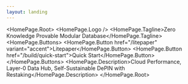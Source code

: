 ```yaml
---
layout: landing
---
```



<div className="weavedb-landing">
  <style jsx global>{`
    .weavedb-landing {
      text-align: center !important;
      padding: 4rem 2rem !important;
      position: relative !important;
      background: radial-gradient(ellipse at center, rgba(99, 102, 241, 0.08) 0%, rgba(168, 85, 247, 0.05) 40%, rgba(255, 255, 255, 1) 70%) !important;
      min-height: 70vh !important;
      display: flex !important;
      align-items: center !important;
      justify-content: center !important;
      overflow: hidden !important;
    }

    .weavedb-landing::before {
      content: '';
      position: absolute;
      top: 20%;
      left: 50%;
      width: 400px;
      height: 400px;
      background: radial-gradient(circle, rgba(99, 102, 241, 0.12) 0%, rgba(168, 85, 247, 0.08) 30%, transparent 70%);
      border-radius: 50%;
      transform-origin: center;
      animation: gentlePulse 6s ease-in-out infinite;
      pointer-events: none;
      z-index: 0;
    }

    .weavedb-landing::after {
      content: '{ "blockchain": true, "zk": "proof" } \\A [1,2,3,4,5] \\A 0x7f3a9bc2... \\A SELECT * FROM blocks \\A { "status": "verified" } \\A hash: 0xab12cd34... \\A INSERT INTO... \\A proof: ✓ verified \\A gas: 21000 \\A nonce: 42 \\A modular_db.query() \\A zkProof.verify() \\A restaking_pool += 100 \\A [ { chain: "ethereum" } ] \\A layer0.connect() \\A performance: "cloud-like" \\A depin.sustain() \\A consensus: "proof-of-stake"';
      white-space: pre;
      position: absolute;
      top: -20%;
      left: -10%;
      width: 120%;
      height: 140%;
      color: rgba(99, 102, 241, 0.15);
      font-family: 'Monaco', 'Menlo', 'Ubuntu Mono', monospace;
      font-size: 14px;
      line-height: 2.5;
      animation: floatingData 20s linear infinite;
      pointer-events: none;
      z-index: 0;
      letter-spacing: 1px;
    }

    @keyframes gentlePulse {
      0% { 
        transform: translateX(-50%) scale(1);
        opacity: 0.8;
      }
      50% { 
        transform: translateX(-50%) scale(1.1);
        opacity: 0.5;
      }
      100% { 
        transform: translateX(-50%) scale(1);
        opacity: 0.8;
      }
    }

    @keyframes floatingData {
      0% {
        transform: translateY(100%) rotate(0deg);
        opacity: 0;
      }
      10% {
        opacity: 1;
      }
      90% {
        opacity: 1;
      }
      100% {
        transform: translateY(-100%) rotate(360deg);
        opacity: 0;
      }
    }

    @keyframes slideInUp {
      from {
        opacity: 0;
        transform: translateY(30px);
      }
      to {
        opacity: 1;
        transform: translateY(0);
      }
    }

    .weavedb-landing [class*="HomePage_Logo"],
    .weavedb-landing [data-vocs-homepage-logo],
    .weavedb-landing .vocs_HomePage_Logo {
      margin-bottom: 3rem !important;
      animation: slideInUp 1s ease-out !important;
      transform: scale(1.2) !important;
      filter: drop-shadow(0 4px 20px rgba(99, 102, 241, 0.15)) !important;
      position: relative !important;
      z-index: 2 !important;
    }

    .weavedb-landing [class*="HomePage_Tagline"],
    .weavedb-landing [data-vocs-homepage-tagline],
    .weavedb-landing .vocs_HomePage_Tagline,
    .weavedb-landing .vocs_HomePage_tagline,
    .weavedb-landing h1 {
      font-size: 2.8rem !important;
      font-weight: 800 !important;
      background: linear-gradient(135deg, #6366f1 0%, #a855f7 100%) !important;
      -webkit-background-clip: text !important;
      -webkit-text-fill-color: transparent !important;
      background-clip: text !important;
      margin-bottom: 2rem !important;
      line-height: 1.1 !important;
      animation: slideInUp 1s ease-out 0.2s both !important;
      position: relative !important;
      z-index: 2 !important;
    }

    .weavedb-landing [class*="HomePage_Description"],
    .weavedb-landing [data-vocs-homepage-description],
    .weavedb-landing .vocs_HomePage_Description,
    .weavedb-landing p {
      font-size: 1.25rem !important;
      background: linear-gradient(135deg, #6366f1 0%, #a855f7 100%) !important;
      -webkit-background-clip: text !important;
      -webkit-text-fill-color: transparent !important;
      background-clip: text !important;
      margin-bottom: 3rem !important;
      line-height: 1.6 !important;
      font-weight: 600 !important;
      max-width: 600px !important;
      margin-left: auto !important;
      margin-right: auto !important;
      animation: slideInUp 1s ease-out 0.4s both !important;
      position: relative !important;
      z-index: 2 !important;
    }

    .weavedb-landing [class*="HomePage_Buttons"],
    .weavedb-landing [data-vocs-homepage-buttons],
    .weavedb-landing .vocs_HomePage_Buttons {
      display: flex !important;
      gap: 1.5rem !important;
      justify-content: center !important;
      flex-wrap: wrap !important;
      animation: slideInUp 1s ease-out 0.6s both !important;
      margin-bottom: 2rem !important;
      position: relative !important;
      z-index: 2 !important;
    }

    .weavedb-landing [class*="HomePage_Button"],
    .weavedb-landing [data-vocs-homepage-button],
    .weavedb-landing .vocs_HomePage_Button,
    .weavedb-landing a[href*="litepaper"],
    .weavedb-landing a[href*="quick-start"] {
      display: inline-flex !important;
      align-items: center !important;
      padding: 1rem 2.5rem !important;
      border-radius: 12px !important;
      text-decoration: none !important;
      font-weight: 600 !important;
      font-size: 1.1rem !important;
      transition: all 0.3s cubic-bezier(0.4, 0, 0.2, 1) !important;
      position: relative !important;
      overflow: hidden !important;
      min-width: 160px !important;
      justify-content: center !important;
      border: none !important;
    }

    .weavedb-landing a[href*="litepaper"],
    .weavedb-landing [data-variant="accent"],
    .weavedb-landing [class*="HomePage_Button"]:first-child {
      background: linear-gradient(135deg, #6366f1 0%, #a855f7 100%) !important;
      color: white !important;
      box-shadow: 0 8px 32px rgba(99, 102, 241, 0.25) !important;
    }

    .weavedb-landing a[href*="litepaper"]:hover,
    .weavedb-landing [data-variant="accent"]:hover,
    .weavedb-landing [class*="HomePage_Button"]:first-child:hover {
      transform: translateY(-2px) !important;
      box-shadow: 0 12px 40px rgba(99, 102, 241, 0.35) !important;
    }

    .weavedb-landing a[href*="quick-start"],
    .weavedb-landing [class*="HomePage_Button"]:last-child {
      background: rgba(99, 102, 241, 0.08) !important;
      color: #6366f1 !important;
      border: 2px solid rgba(99, 102, 241, 0.2) !important;
    }

    .weavedb-landing a[href*="quick-start"]:hover,
    .weavedb-landing [class*="HomePage_Button"]:last-child:hover {
      background: rgba(99, 102, 241, 0.12) !important;
      border-color: #6366f1 !important;
      transform: translateY(-2px) !important;
    }

    @media (max-width: 768px) {
      .weavedb-landing h1,
      .weavedb-landing [class*="HomePage_Tagline"] {
        font-size: 2rem !important;
      }
      
      .weavedb-landing p,
      .weavedb-landing [class*="HomePage_Description"] {
        font-size: 1.1rem !important;
      }
      
      .weavedb-landing [class*="HomePage_Buttons"] {
        flex-direction: column !important;
        align-items: center !important;
      }
      
      .weavedb-landing [class*="HomePage_Button"] {
        width: 100% !important;
        max-width: 280px !important;
      }

      .weavedb-landing::before {
        width: 300px;
        height: 300px;
      }
    }

    @media (max-width: 480px) {
      .weavedb-landing {
        padding: 2rem 1rem !important;
      }
      
      .weavedb-landing h1,
      .weavedb-landing [class*="HomePage_Tagline"] {
        font-size: 1.6rem !important;
      }

      .weavedb-landing::after {
        font-size: 10px !important;
        line-height: 4 !important;
      }
    }
  `}</style>

  <HomePage.Root>
    <HomePage.Logo />
    <HomePage.Tagline>Zero Knowledge Provable Modular Database</HomePage.Tagline>
    <HomePage.Buttons>
      <HomePage.Button href="/litepaper" variant="accent">Litepaper</HomePage.Button>
      <HomePage.Button href="/build/quick-start">Quick Start</HomePage.Button>
    </HomePage.Buttons>
    <HomePage.Description>Cloud Performance, Layer-0 Data Hub, Self-Sustainable DePIN with Restaking</HomePage.Description>
  </HomePage.Root>
</div>